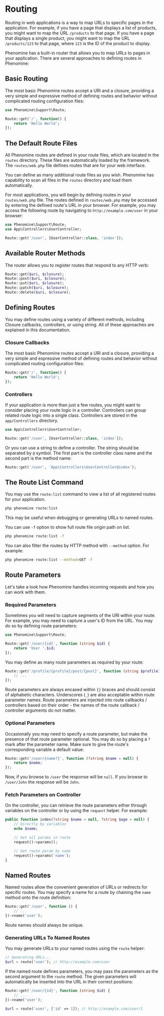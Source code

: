 
# Routing

Routing in web applications is a way to map URLs to specific pages in the application. For example, if you have a page that displays a list of products, you might want to map the URL `/products` to that page. If you have a page that displays a single product, you might want to map the URL `/products/123` to that page, where `123` is the ID of the product to display.

Phenomine has a built-in router that allows you to map URLs to pages in your application. There are several approaches to defining routes in Phenomine:

## Basic Routing
The most basic Phenomine routes accept a URI and a closure, providing a very simple and expressive method of defining routes and behavior without complicated routing configuration files:

```php showLineNumbers filename="routes/routes.php" {3-5} copy
use Phenomine\Support\Route;

Route::get('/', function() {
    return 'Hello World';
});
```

## The Default Route Files
All Phenomine routes are defined in your route files, which are located in the `routes` directory. These files are automatically loaded by the framework. The `routes/web.php` file defines routes that are for your web interface.

You can define as many additional route files as you wish. Phenomine has capability to scan all files in the `routes` directory and load them automatically.

For most applications, you will begin by defining routes in your `routes/web.php` file. The routes defined in `routes/web.php` may be accessed by entering the defined route's URL in your browser. For example, you may access the following route by navigating to `http://example.com/user` in your browser:

```php showLineNumbers filename="routes/web.php" {4} copy
use Phenomine\Support\Route;
use App\Controllers\UserController;

Route::get('/user', [UserController::class, 'index']);
```

## Available Router Methods
The router allows you to register routes that respond to any HTTP verb:

```php
Route::get($uri, $closure);
Route::post($uri, $closure);
Route::put($uri, $closure);
Route::patch($uri, $closure);
Route::delete($uri, $closure);
```

## Defining Routes

You may define routes using a variety of different methods, including Closure callbacks, controllers, or using string. All of these approaches are explained in this documentation.

### Closure Callbacks

The most basic Phenomine routes accept a URI and a closure, providing a very simple and expressive method of defining routes and behavior without complicated routing configuration files:

```php showLineNumbers copy
Route::get('/', function() {
    return 'Hello World';
});
```

### Controllers

If your application is more than just a few routes, you might want to consider placing your route logic in a controller. Controllers can group related route logic into a single class. Controllers are stored in the `app/Controllers` directory.

```php showLineNumbers copy
use App\Controllers\UserController;

Route::get('/user', [UserController::class, 'index']);
```

Or you can use a string to define a controller. The string should be separated by `@` symbol. The first part is the controller class name and the second part is the method name:

```php showLineNumbers copy
Route::get('/user', 'App\Controllers\UserController@index');
```


## The Route List Command
You may use the `route:list` command to view a list of all registered routes for your application. 

```bash
php phenomine route:list
```

This may be useful when debugging or generating URLs to named routes.

You can use `-f` option to show full route file origin path on list.

```bash
php phenomine route:list -f
```
You can also filter the routes by HTTP method with `--method` option. For example:
```bash
php phenomine route:list --method=GET -f
```


## Route Parameters

Let's take a look how Phenomine handles incoming requests and how you can work with them.

### Required Parameters

Sometimes you will need to capture segments of the URI within your route. For example, you may need to capture a user's ID from the URL. You may do so by defining route parameters:

```php showLineNumbers {3-5} copy
use Phenomine\Support\Route;

Route::get('/user/{id}', function (string $id) {
    return 'User '.$id;
});
```

You may define as many route parameters as required by your route:

```php showLineNumbers copy
Route::get('/profile/{profile}/post/{post}', function (string $profileId, string $postId) {
    // ...
});
```

Route parameters are always encased within `{}` braces and should consist of alphabetic characters. Underscores (`_`) are also acceptable within route parameter names. Route parameters are injected into route callbacks / controllers based on their order - the names of the route callback / controller arguments do not matter.

### Optional Parameters

Occasionally you may need to specify a route parameter, but make the presence of that route parameter optional. You may do so by placing a `?` mark after the parameter name. Make sure to give the route's corresponding variable a default value:

```php showLineNumbers copy
Route::get('/user/{name?}', function (?string $name = null) {
    return $name;
});
```

Now, if you browse to `/user` the response will be `null`. If you browse to `/user/John` the response will be `John`.

### Fetch Parameters on Controller
On the controller, you can retrieve the route parameters either through variables on the controller or by using the `request` helper. For example:

```php showLineNumbers copy
public function index(?string $name = null, ?string $age = null) {
    // Directly by variables
    echo $name;

    // Get all params in route
    request()->params();

    // Get route param by name
    request()->params('name');
}
```

## Named Routes

Named routes allow the convenient generation of URLs or redirects for specific routes. You may specify a name for a route by chaining the `name` method onto the route definition:

```php showLineNumbers {3-5} copy
Route::get('/user', function () {
    // ...
})->name('user');
```

<Callout type="warning" emoji="⚠️">
    Route names should always be unique.
</Callout>

### Generating URLs To Named Routes

You may generate URLs to your named routes using the `route` helper:

```php showLineNumbers copy
// Generating URLs...
$url = route('user'); // http://example.com/user
```

If the named route defines parameters, you may pass the parameters as the second argument to the `route` method. The given parameters will automatically be inserted into the URL in their correct positions:

```php showLineNumbers copy
Route::get('/user/{id}', function (string $id) {
    // ...
})->name('user');

$url = route('user', ['id' => 1]); // http://example.com/user/1
```

